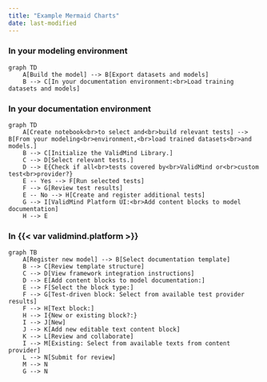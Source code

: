 ```yaml
---
title: "Example Mermaid Charts"
date: last-modified
---
```


### In your modeling environment

```mermaid
graph TD
    A[Build the model] --> B[Export datasets and models]
    B --> C[In your documentation environment:<br>Load training datasets and models]
```

### In your documentation environment

<!-- Using the variable in a Mermaid chart messes up the output  -->

```mermaid
graph TD
    A[Create notebook<br>to select and<br>build relevant tests] --> B[From your modeling<br>environment,<br>load trained datasets<br>and models.]
    B --> C[Initialize the ValidMind Library.]
    C --> D[Select relevant tests.]
    D --> E{Check if all<br>tests covered by<br>ValidMind or<br>custom test<br>provider?}
    E -- Yes --> F[Run selected tests]
    F --> G[Review test results]
    E -- No --> H[Create and register additional tests]
    G --> I[ValidMind Platform UI:<br>Add content blocks to model documentation]
    H --> E
```

### In {{< var validmind.platform >}}

```mermaid
graph TB
    A[Register new model] --> B[Select documentation template]
    B --> C[Review template structure]
    C --> D[View framework integration instructions]
    D --> E[Add content blocks to model documentation:]
    E --> F[Select the block type:]
    F --> G[Test-driven block: Select from available test provider results]
    F --> H[Text block:]
    H --> I{New or existing block?:}
    I --> J[New]
    J --> K[Add new editable text content block]
    K --> L[Review and collaborate]
    I --> M[Existing: Select from available texts from content provider]
    L --> N[Submit for review]
    M --> N
    G --> N
```